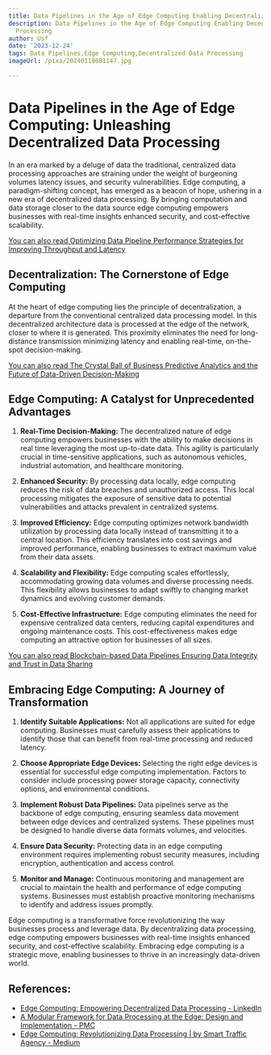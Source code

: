 ```yaml
---
title: Data Pipelines in the Age of Edge Computing Enabling Decentralized Data Processing
description: Data Pipelines in the Age of Edge Computing Enabling Decentralized Data
  Processing
author: Usf
date: '2023-12-24'
tags: Data Pipelines,Edge Computing,Decentralized Data Processing
imageUrl: /pixa/20240118081147.jpg

---
```

# Data Pipelines in the Age of Edge Computing: Unleashing Decentralized Data Processing

In an era marked by a deluge of data the traditional,  centralized  data processing approaches are straining under the weight of burgeoning volumes latency issues, and security vulnerabilities. Edge computing, a paradigm-shifting concept, has emerged as a beacon of hope, ushering in a new era of decentralized data processing. By bringing computation and data  storage closer to the data source edge computing empowers businesses with real-time insights enhanced security, and cost-effective scalability.

[You can also read Optimizing  Data  Pipeline Performance Strategies for Improving  Throughput and Latency](Optimizing%20Data%20Pipeline%20Performance%20Strategies%20for%20Improving%20Throughput%20and%20Latency)


## Decentralization: The Cornerstone of Edge Computing

At the heart of edge  computing lies the principle of decentralization, a departure from the conventional centralized data processing model.  In this decentralized architecture data is processed at the edge of the network, closer to where it is generated. This proximity eliminates the need for long-distance transmission minimizing latency and enabling real-time, on-the-spot decision-making.

[You can also  read The Crystal Ball of Business Predictive Analytics and the Future of Data-Driven Decision-Making](The%20Crystal%20Ball%20of%20Business%20Predictive%20Analytics%20and%20the%20Future%20of%20Data-Driven%20Decision-Making)


## Edge Computing: A Catalyst for Unprecedented  Advantages

1. **Real-Time Decision-Making:** The decentralized nature of edge computing empowers  businesses with the ability to make decisions  in  real time leveraging the most up-to-date data.  This agility is  particularly crucial in time-sensitive applications, such  as autonomous vehicles, industrial  automation, and healthcare monitoring.

2. **Enhanced Security:** By processing data locally, edge computing reduces the risk of data breaches  and  unauthorized access. This local processing mitigates the  exposure of sensitive data to potential vulnerabilities  and attacks prevalent in centralized  systems.

3.  **Improved Efficiency:**  Edge computing optimizes network  bandwidth utilization by processing data locally instead of transmitting it to a central location. This efficiency translates into cost savings and improved performance,  enabling businesses to extract maximum value from their  data  assets.

4. **Scalability and Flexibility:**  Edge computing  scales  effortlessly, accommodating growing data volumes and  diverse processing needs. This flexibility allows businesses to adapt swiftly to changing market dynamics and evolving customer demands.

5. **Cost-Effective Infrastructure:** Edge computing eliminates the need for expensive centralized data centers, reducing capital expenditures and ongoing maintenance costs. This cost-effectiveness makes edge  computing an attractive option for businesses  of all sizes.

[You can also read Blockchain-based Data  Pipelines Ensuring Data Integrity and Trust  in Data Sharing](Blockchain-based%20Data%20Pipelines%20Ensuring%20Data%20Integrity%20and%20Trust%20in%20Data%20Sharing)


## Embracing Edge Computing: A Journey of Transformation

1. **Identify Suitable Applications:** Not all applications are suited for edge computing.  Businesses  must carefully assess their applications  to identify  those that can benefit from real-time processing and  reduced latency.

2. **Choose  Appropriate Edge Devices:**  Selecting the right edge devices is essential for successful edge computing implementation. Factors to consider  include processing power storage capacity, connectivity options, and environmental conditions.

3. **Implement Robust Data Pipelines:** Data  pipelines serve as the backbone of edge computing,  ensuring seamless data movement  between edge devices and centralized systems. These pipelines  must be  designed  to handle diverse data formats volumes, and velocities.

4. **Ensure Data  Security:** Protecting  data in an edge computing environment requires implementing  robust security measures, including encryption, authentication and access control.

5. **Monitor and Manage:** Continuous monitoring and management are crucial to maintain the health and performance of edge computing systems. Businesses must establish proactive monitoring mechanisms to identify and address issues promptly.

Edge computing is a transformative force revolutionizing the way  businesses process and leverage data. By decentralizing data processing, edge computing empowers businesses with  real-time insights enhanced security, and cost-effective scalability. Embracing edge computing is a strategic  move, enabling businesses to thrive in an increasingly data-driven world.

## References:
- [Edge Computing: Empowering Decentralized Data Processing - LinkedIn](https://www.linkedin.com/pulse/edge-computing-empowering-decentralized-data-processing-onviqa)
- [A Modular Framework for Data Processing at the Edge: Design and Implementation - PMC](https://www.ncbi.nlm.nih.gov/pmc/articles/PMC10490771/)
- [Edge Computing: Revolutionizing Data Processing | by Smart Traffic Agency - Medium](https://medium.com/@Smart_Traffic_Agency/edge-computing-revolutionizing-data-processing-196fb424d6b6)
